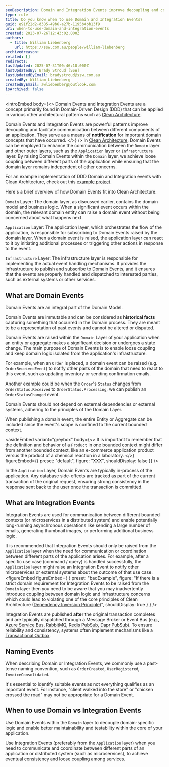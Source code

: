 ```yaml
---
seoDescription: Domain and Integration Events improve decoupling and communication between application layers, enabling loose coupling and better maintainability.
type: rule
title: Do you know when to use Domain and Integration Events?
guid: e91f22d2-d385-49b6-a27b-1195b4bb13f9
uri: when-to-use-domain-and-integration-events
created: 2023-07-26T12:43:02.000Z
authors:
  - title: William Liebenberg
    url: https://ssw.com.au/people/william-liebenberg
archivedreason:
related: []
redirects:
lastUpdated: 2025-07-31T00:46:18.000Z
lastUpdatedBy: Brady Stroud [SSW]
lastUpdatedByEmail: bradystroud@ssw.com.au
createdBy: William Liebenberg
createdByEmail: awliebenberg@outlook.com
isArchived: false
---
```


<introEmbed
  body={<>
Domain Events and Integration Events are a concept primarily found in Domain-Driven Design (DDD) that can be applied in various other architectural patterns such as [Clean Architecture](https://github.com/sswconsulting/SSW.CleanArchitecture).

Domain Events and Integration Events are powerful patterns improve decoupling and facilitate communication between different components of an application. They serve as a means of **notification** for important domain concepts that have occurred.
  </>}
/>
In [Clean Architecture](https://github.com/sswconsulting/SSW.CleanArchitecture), Domain Events can be employed to enhance the communication between the `Domain` layer and other outer layers, such as the `Application` layer or `Infrastructure` layer. By raising Domain Events within the `Domain` layer, we achieve loose coupling between different parts of the application while ensuring that the domain layer remains independent of other concerns.

For an example implementation of DDD Domain and Integration events with Clean Architecture, check out this [example project](https://github.com/william-liebenberg/CleanArchitectureWithDomainEvents).

Here's a brief overview of how Domain Events fit into Clean Architecture:

`Domain` Layer: The domain layer, as discussed earlier, contains the domain model and business logic. When a significant event occurs within the domain, the relevant domain entity can raise a domain event without being concerned about what happens next.

`Application` Layer: The application layer, which orchestrates the flow of the application, is responsible for subscribing to Domain Events raised by the domain layer. When a domain event is raised, the application layer can react to it by initiating additional processes or triggering other actions in response to the event.

`Infrastructure` Layer: The infrastructure layer is responsible for implementing the actual event handling mechanisms. It provides the infrastructure to publish and subscribe to Domain Events, and it ensures that the events are properly handled and dispatched to interested parties, such as external systems or other services.

## What are Domain Events

Domain Events are an integral part of the Domain Model.

Domain Events are immutable and can be considered as **historical facts** capturing something that occurred in the Domain process. They are meant to be a representation of past events and cannot be altered or disputed.

Domain Events are raised within the `Domain` Layer of your application when an entity or aggregate makes a significant decision or undergoes a state change. The main purpose of Domain Events is to enable loose coupling and keep domain logic isolated from the application's infrastructure.

For example, when an `Order` is placed, a domain event can be raised (e.g. `OrderReceivedEvent`) to notify other parts of the domain that need to react to this event, such as updating inventory or sending confirmation emails.

Another example could be when the `Order`'s `Status` changes from `OrderStatus.Received` to `OrderStatus.Processing`, we can publish an `OrderStatusChanged` event.

Domain Events should not depend on external dependencies or external systems, adhering to the principles of the Domain Layer.

When publishing a domain event, the entire Entity or Aggregate can be included since the event's scope is confined to the current bounded context.


<asideEmbed
  variant="greybox"
  body={<>
    It is important to remember that the definition and behavior of a `Product` in one bounded context might differ from another bounded context, like an e-commerce application product versus the product of a chemical reaction in a laboratory.
  </>}
  figureEmbed={{
    preset: "default",
    figure: "XXX",
    shouldDisplay: false
  }}
/>


In the `Application` Layer, Domain Events are typically in-process of the application. Any database side-effects are tracked as part of the current transaction of the original request, ensuring strong consistency in the response sent back to the user once the transaction is committed.

## What are Integration Events

Integration Events are used for communication between different bounded contexts (or microservices in a distributed system) and enable potentially long-running asynchronous operations like sending a large number of emails, generating thumbnail images, or performing additional business logic.

It is recommended that Integration Events should only be raised from the `Application` layer when the need for communication or coordination between different parts of the application arises. For example, after a specific use case (command / query) is handled successfully, the `Application` layer might raise an Integration Event to notify other microservices or external systems about the outcome of that use case.
<figureEmbed figureEmbed={ {
  preset: "badExample",
  figure: "If there is a strict domain requirement for Integration Events to be raised from the `Domain` layer then you need to be aware that you may inadvertently introduce coupling between domain logic and infrastructure concerns which could lead to violating one of the core principles of Clean Architecture ([Dependency Inversion Principle](/the-main-principles-of-clean-architecture/#principles))",
  shouldDisplay: true
} } />


Integration Events are published **after** the original transaction completes and are typically dispatched through a Message Broker or Event Bus (e.g., [Azure Service Bus](https://learn.microsoft.com/en-us/azure/service-bus-messaging/service-bus-queues-topics-subscriptions?WT.mc_id=AZ-MVP-33518), [RabbitMQ](https://www.rabbitmq.com/), [Redis PubSub](https://redis.io/docs/interact/pubsub/), [Dapr PubSub](https://docs.dapr.io/developing-applications/building-blocks/pubsub/pubsub-overview/)). To ensure reliability and consistency, systems often implement mechanisms like a [Transactional Outbox](https://learn.microsoft.com/en-us/azure/architecture/best-practices/transactional-outbox-cosmos#solution?WT.mc_id=AZ-MVP-33518).

## Naming Events

When describing Domain or Integration Events, we commonly use a past-tense naming convention, such as `OrderCreated`, `UserRegistered`, `InvoiceConsolidated`.

It's essential to identify suitable events as not everything qualifies as an important event. For instance, "client walked into the store" or "chicken crossed the road" may not be appropriate for a Domain Event.

## When to use Domain vs Integration Events

Use Domain Events within the `Domain` layer to decouple domain-specific logic and enable better maintainability and testability within the core of your application.

Use Integration Events (preferably from the `Application` layer) when you need to communicate and coordinate between different parts of an application or distributed system (such as microservices), to achieve eventual consistency and loose coupling among services.
